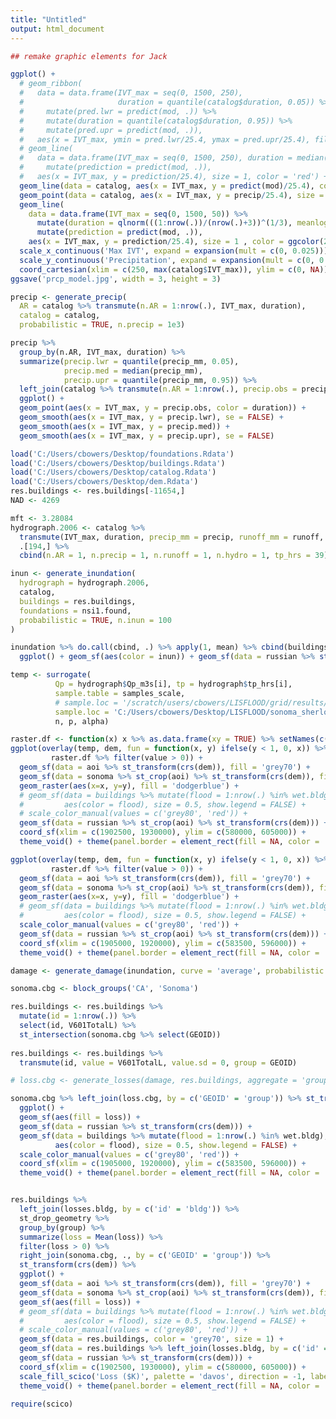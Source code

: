 ```yaml
---
title: "Untitled"
output: html_document
---
```


```r
## remake graphic elements for Jack

ggplot() +
  # geom_ribbon(
  #   data = data.frame(IVT_max = seq(0, 1500, 250),
  #                     duration = quantile(catalog$duration, 0.05)) %>%
  #     mutate(pred.lwr = predict(mod, .)) %>%
  #     mutate(duration = quantile(catalog$duration, 0.95)) %>%
  #     mutate(pred.upr = predict(mod, .)),
  #   aes(x = IVT_max, ymin = pred.lwr/25.4, ymax = pred.upr/25.4), fill = 'grey90') +
  # geom_line(
  #   data = data.frame(IVT_max = seq(0, 1500, 250), duration = median(catalog$duration)) %>%
  #     mutate(prediction = predict(mod, .)),
  #   aes(x = IVT_max, y = prediction/25.4), size = 1, color = 'red') +
  geom_line(data = catalog, aes(x = IVT_max, y = predict(mod)/25.4), color = 'grey70') +
  geom_point(data = catalog, aes(x = IVT_max, y = precip/25.4), size = 1) +
  geom_line(
    data = data.frame(IVT_max = seq(0, 1500, 50)) %>%
      mutate(duration = qlnorm(((1:nrow(.))/(nrow(.)+3))^(1/3), meanlog = 3.1254, sdlog = 0.7124)) %>%
      mutate(prediction = predict(mod, .)),
    aes(x = IVT_max, y = prediction/25.4), size = 1 , color = ggcolor(2)[1]) +
  scale_x_continuous('Max IVT', expand = expansion(mult = c(0, 0.025))) +
  scale_y_continuous('Precipitation', expand = expansion(mult = c(0, 0.025))) +
  coord_cartesian(xlim = c(250, max(catalog$IVT_max)), ylim = c(0, NA))
ggsave('prcp_model.jpg', width = 3, height = 3)

precip <- generate_precip(
  AR = catalog %>% transmute(n.AR = 1:nrow(.), IVT_max, duration),
  catalog = catalog,
  probabilistic = TRUE, n.precip = 1e3)

precip %>%
  group_by(n.AR, IVT_max, duration) %>%
  summarize(precip.lwr = quantile(precip_mm, 0.05),
            precip.med = median(precip_mm),
            precip.upr = quantile(precip_mm, 0.95)) %>%
  left_join(catalog %>% transmute(n.AR = 1:nrow(.), precip.obs = precip)) %>%
  ggplot() +
  geom_point(aes(x = IVT_max, y = precip.obs, color = duration)) +
  geom_smooth(aes(x = IVT_max, y = precip.lwr), se = FALSE) +
  geom_smooth(aes(x = IVT_max, y = precip.med)) +
  geom_smooth(aes(x = IVT_max, y = precip.upr), se = FALSE)

```

```r
load('C:/Users/cbowers/Desktop/foundations.Rdata')
load('C:/Users/cbowers/Desktop/buildings.Rdata')
load('C:/Users/cbowers/Desktop/catalog.Rdata')
load('C:/Users/cbowers/Desktop/dem.Rdata')
res.buildings <- res.buildings[-11654,] 
NAD <- 4269

mft <- 3.28084
hydrograph.2006 <- catalog %>% 
  transmute(IVT_max, duration, precip_mm = precip, runoff_mm = runoff, Qp_m3s = Qp/mft^3) %>% 
  .[194,] %>% 
  cbind(n.AR = 1, n.precip = 1, n.runoff = 1, n.hydro = 1, tp_hrs = 39)

inun <- generate_inundation(
  hydrograph = hydrograph.2006, 
  catalog, 
  buildings = res.buildings, 
  foundations = nsi1.found, 
  probabilistic = TRUE, n.inun = 100
)

inundation %>% do.call(cbind, .) %>% apply(1, mean) %>% cbind(buildings[wet.bldg,], inun = .) %>% 
  ggplot() + geom_sf(aes(color = inun)) + geom_sf(data = russian %>% st_crop(aoi))

temp <- surrogate(
          Qp = hydrograph$Qp_m3s[i], tp = hydrograph$tp_hrs[i],
          sample.table = samples_scale,
          # sample.loc = '/scratch/users/cbowers/LISFLOOD/grid/results/max/',
          sample.loc = 'C:/Users/cbowers/Desktop/LISFLOOD/sonoma_sherlock/21-02-21 gridded/results/',
          n, p, alpha) 

raster.df <- function(x) x %>% as.data.frame(xy = TRUE) %>% setNames(c('x','y','value'))
ggplot(overlay(temp, dem, fun = function(x, y) ifelse(y < 1, 0, x)) %>% 
         raster.df %>% filter(value > 0)) + 
  geom_sf(data = aoi %>% st_transform(crs(dem)), fill = 'grey70') + 
  geom_sf(data = sonoma %>% st_crop(aoi) %>% st_transform(crs(dem)), fill = 'white', color = 'grey60') +
  geom_raster(aes(x=x, y=y), fill = 'dodgerblue') + 
  # geom_sf(data = buildings %>% mutate(flood = 1:nrow(.) %in% wet.bldg),
  #         aes(color = flood), size = 0.5, show.legend = FALSE) +
  # scale_color_manual(values = c('grey80', 'red')) + 
  geom_sf(data = russian %>% st_crop(aoi) %>% st_transform(crs(dem))) + 
  coord_sf(xlim = c(1902500, 1930000), ylim = c(580000, 605000)) + 
  theme_void() + theme(panel.border = element_rect(fill = NA, color = 'grey50'))

ggplot(overlay(temp, dem, fun = function(x, y) ifelse(y < 1, 0, x)) %>% 
         raster.df %>% filter(value > 0)) + 
  geom_sf(data = aoi %>% st_transform(crs(dem)), fill = 'grey70') +
  geom_sf(data = sonoma %>% st_crop(aoi) %>% st_transform(crs(dem)), fill = 'white', color = 'grey60') +
  geom_raster(aes(x=x, y=y), fill = 'dodgerblue') + 
  # geom_sf(data = buildings %>% mutate(flood = 1:nrow(.) %in% wet.bldg),
  #         aes(color = flood), size = 0.5, show.legend = FALSE) +
  scale_color_manual(values = c('grey80', 'red')) + 
  geom_sf(data = russian %>% st_crop(aoi) %>% st_transform(crs(dem))) + 
  coord_sf(xlim = c(1905000, 1920000), ylim = c(583500, 596000)) + 
  theme_void() + theme(panel.border = element_rect(fill = NA, color = 'grey50'))

```

```r
damage <- generate_damage(inundation, curve = 'average', probabilistic = FALSE, n.damage = 100)

sonoma.cbg <- block_groups('CA', 'Sonoma')

res.buildings <- res.buildings %>% 
  mutate(id = 1:nrow(.)) %>% 
  select(id, V601TotalL) %>% 
  st_intersection(sonoma.cbg %>% select(GEOID))
  
res.buildings <- res.buildings %>% 
  transmute(id, value = V601TotalL, value.sd = 0, group = GEOID)

# loss.cbg <- generate_losses(damage, res.buildings, aggregate = 'group', probabilistic = TRUE, n.loss = 5)

sonoma.cbg %>% left_join(loss.cbg, by = c('GEOID' = 'group')) %>% st_transform(crs(dem)) %>% 
  ggplot() + 
  geom_sf(aes(fill = loss)) + 
  geom_sf(data = russian %>% st_transform(crs(dem))) + 
  geom_sf(data = buildings %>% mutate(flood = 1:nrow(.) %in% wet.bldg),
          aes(color = flood), size = 0.5, show.legend = FALSE) +
  scale_color_manual(values = c('grey80', 'red')) +
  coord_sf(xlim = c(1905000, 1920000), ylim = c(583500, 596000)) + 
  theme_void() + theme(panel.border = element_rect(fill = NA, color = 'grey50'))


res.buildings %>% 
  left_join(losses.bldg, by = c('id' = 'bldg')) %>% 
  st_drop_geometry %>% 
  group_by(group) %>% 
  summarize(loss = Mean(loss)) %>% 
  filter(loss > 0) %>% 
  right_join(sonoma.cbg, ., by = c('GEOID' = 'group')) %>% 
  st_transform(crs(dem)) %>% 
  ggplot() + 
  geom_sf(data = aoi %>% st_transform(crs(dem)), fill = 'grey70') + 
  geom_sf(data = sonoma %>% st_crop(aoi) %>% st_transform(crs(dem)), fill = 'white', color = 'grey60') +
  geom_sf(aes(fill = loss)) + 
  # geom_sf(data = buildings %>% mutate(flood = 1:nrow(.) %in% wet.bldg),
  #         aes(color = flood), size = 0.5, show.legend = FALSE) +
  # scale_color_manual(values = c('grey80', 'red')) +
  geom_sf(data = res.buildings, color = 'grey70', size = 1) + 
  geom_sf(data = res.buildings %>% left_join(losses.bldg, by = c('id' = 'bldg')) %>% filter(loss > 0)) + 
  geom_sf(data = russian %>% st_transform(crs(dem))) + 
  coord_sf(xlim = c(1902500, 1930000), ylim = c(580000, 605000)) + 
  scale_fill_scico('Loss ($K)', palette = 'davos', direction = -1, label = comma_format(scale = 1e-3)) + 
  theme_void() + theme(panel.border = element_rect(fill = NA, color = 'grey50'))
  
require(scico)
```
